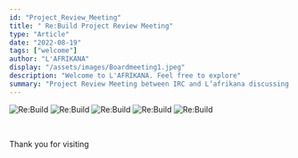 ```yaml
---
id: "Project_Review_Meeting"
title: " Re:Build Project Review Meeting"
type: "Article"
date: "2022-08-19"
tags: ["welcome"]
author: "L'AFRIKANA"
display: "/assets/images/Boardmeeting1.jpeg"
description: "Welcome to L'AFRIKANA. Feel free to explore"
summary: "Project Review Meeting between IRC and L’afrikana discussing about Re:Build partnership.'' "
---
```

![Re:Build](/assets/images/prm1.jpeg)
![Re:Build](/assets/images/prm2.jpeg)
![Re:Build](/assets/images/prm3.jpeg)
![Re:Build](/assets/images/prm4.jpeg)
![Re:Build](/assets/images/prm5.jpeg)

<br/>

Thank you for visiting
